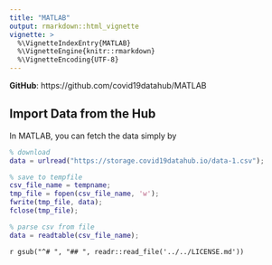 ```yaml
---
title: "MATLAB"
output: rmarkdown::html_vignette
vignette: >
  %\VignetteIndexEntry{MATLAB}
  %\VignetteEngine{knitr::rmarkdown}
  %\VignetteEncoding{UTF-8}
---
```


__GitHub__: https://github.com/covid19datahub/MATLAB

## Import Data from the Hub

In MATLAB, you can fetch the data simply by


```matlab
% download
data = urlread("https://storage.covid19datahub.io/data-1.csv");

% save to tempfile
csv_file_name = tempname;
tmp_file = fopen(csv_file_name, 'w');
fwrite(tmp_file, data);
fclose(tmp_file);

% parse csv from file
data = readtable(csv_file_name);
```

`r gsub("^# ", "## ", readr::read_file('../../LICENSE.md'))`
